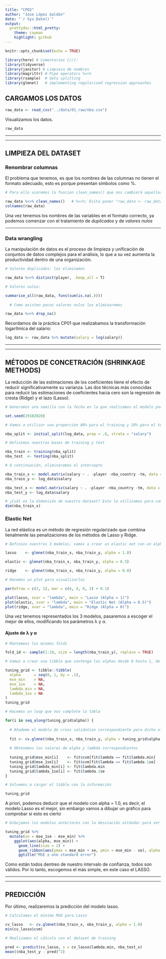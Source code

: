 ```yaml
---
title: "CPO2"
author: "Jose López Galdón"
date: "`r Sys.Date()`"
output:
  prettydoc::html_pretty:
    theme: cayman
    highlight: github
---
```



```r
knitr::opts_chunk$set(echo = TRUE)
```


[//]: Librerías

```r

library(here) # Comentarios [//]:
library(tidyverse)
library(janitor) # Limpieza de nombres
library(magrittr) # Pipe operators %<>%
library(rsample)  # data splitting 
library(glmnet)   # implementing regularized regression approaches

```

## CARGAMOS LOS DATOS

```r

raw_data <- read_csv("../data/01_raw/nba.csv")

```


Visualizamos los datos.

```r

raw_data

```

***
***

## LIMPIEZA DEL DATASET

### Renombrar columnas

El problema que tenemos, es que los nombres de las columnas no tienen el formato adecuado, esto es porque presentan símbolos como %.

```r

# Para ello usaremos la funcion clean_names() que nos cambiará aquellos valores que nos puedan ocasionar problemas a la hora de trabajar con las variables

raw_data %<>% clean_names()   # %<>%: Evita poner "raw_data <- raw_data %>%"
colnames(raw_data)

```

Una vez tenemos los nombres de las variables en el formato correcto, ya podemos comenzar con el tratamiento de *duplicados* y de *valores nulos*

***

### Data wrangling

La manipulación de datos es el proceso de limpieza y unificación de conjuntos de datos complejos para el análisis, lo que a su vez aumenta la productividad dentro de una organización.

```r

# Valores duplicados: los eliminamos

raw_data %<>% distinct(player, .keep_all = T)

# Valores nulos:

summarise_all(raw_data, funs(sum(is.na(.))))
  
  # Como existen pocos valores nulos los eliminaremos

raw_data %<>% drop_na()

```

Recordamos de la práctica CP01 que realizabamos la transformación logarítmica del salario:

```r

log_data <- raw_data %>% mutate(salary = log(salary))

```

***
***

## MÉTODOS DE CONCETRACIÓN (SHRINKAGE METHODS)

La reducción de las estimaciones de los coeficientes tiene el efecto de reducir significativamente su varianza. Las dos técnicas más conocidas para reducir las estimaciones de coeficientes hacia cero son la regresión de cresta (Ridge) y el lazo (Lasso).

```r

# Generamos una semilla con la fecha en la que realizamos el modelo para pode reproducirlo en más ocasiones

set.seed(29102020)

# Vamos a utilizar una proporción 80% para el training y 20% para el test

nba_split <- initial_split(log_data, prop = .8, strata = "salary")

# Definimos nuestras bases de training y test

nba_train <- training(nba_split)
nba_test  <- testing(nba_split)

```


```r

# A continuación, eliminaremos el intercepto

nba_train_x <- model.matrix(salary ~ . -player -nba_country -tm, data = log_data)[, -1]
nba_train_y <- log_data$salary

nba_test_x <- model.matrix(salary ~ . -player -nba_country -tm, data = log_data)[, -1]
nba_test_y <- log_data$salary

# ¿Cuál es la dimensión de nuestro dataset? Esto lo utilizamos para comprobar que está ok
dim(nba_train_x)

```

### Elastic Net

La red elástica es un método de regresión regularizado que combina lienalmente las penalizaciones de los métodos de Lasso y Ridge.

```r

# Definios nuestros 3 modelos, vamos a crear un elastic net con un alpha de 0.5

lasso    <- glmnet(nba_train_x, nba_train_y, alpha = 1.0)

elastic <- glmnet(nba_train_x, nba_train_y, alpha = 0.5)

ridge    <- glmnet(nba_train_x, nba_train_y, alpha = 0.0)

# Hacemos un plot para visualizarlos

par(mfrow = c(3, 1), mar = c(6, 4, 6, 2) + 0.1)

plot(lasso, xvar = "lambda", main = "Lasso (Alpha = 1)")
plot(elastic, xvar = "lambda", main = "Elastic Net (Alpha = 0.5)")
plot(ridge, xvar = "lambda", main = "Ridge (Alpha = 0)")
```

Una vez tenemos representados los 3 modelos, pasaremos a escoger el mejor de ellos, modificando los parámetros λ  y α.

#### Ajuste de λ y α

```r

# Mantemeos los mismos folds

fold_id <- sample(1:10, size = length(nba_train_y), replace = TRUE)

# Vamos a crear una tibble que contenga los alphas desde 0 hasta 1, de 0.01 en 0.01, de manera que podemos escoger los dos mejores parámetros (aplha y lambda)

tuning_grid <- tibble::tibble(
  alpha      = seq(0, 1, by = .1),
  mse_min    = NA,
  mse_1se    = NA,
  lambda_min = NA,
  lambda_1se = NA
)
tuning_grid

# Hacemos un loop que nos complete la tabla

for(i in seq_along(tuning_grid$alpha)) {
  
  # Añademe el modelo de cross validation correspondiente para dicho alpha
  
  fit <- cv.glmnet(nba_train_x, nba_train_y, alpha = tuning_grid$alpha[i], foldid = fold_id)
  
  # Obtenemos los valores de alpha y lambda correspondientes
  
  tuning_grid$mse_min[i]    <- fit$cvm[fit$lambda == fit$lambda.min]
  tuning_grid$mse_1se[i]    <- fit$cvm[fit$lambda == fit$lambda.1se]
  tuning_grid$lambda_min[i] <- fit$lambda.min
  tuning_grid$lambda_1se[i] <- fit$lambda.1se
}

# Volvemos a cargar el tibble con la información

tuning_grid

```

A priori, podemos deducir que el modelo con alpha = 1.0, es decir, el modelo Lasso es el mejor, sin embargo vamos a dibujar un gráfico para comprobar si esto es cierto

```r

# Dibujamos los modelos anteriores con la desviación estándar para ver si es cierto que el modelo Lasso es el mejor

tuning_grid %>%
  mutate(se = mse_1se - mse_min) %>%
    ggplot(aes(alpha, mse_min)) +
      geom_line(size = 2) +
      geom_ribbon(aes(ymax = mse_min + se, ymin = mse_min - se), alpha = .25) +
      ggtitle("MSE ± one standard error")

```

Como están todos dentreo de nuestro intervalo de confianza, todos son válidos. Por lo tanto, escogemos el más simple, en este caso el LASSO.

***
***

## PREDICCIÓN

Por último, realizaremos la predicción del modelo lasso.

```r

# Calculamos el mínimo MSE para Lasso

cv_lasso   <- cv.glmnet(nba_train_x, nba_train_y, alpha = 1.0)
min(cv_lasso$cvm)

# Realizamos el cálculo con el dataset de training

pred <- predict(cv_lasso, s = cv_lasso$lambda.min, nba_test_x)
mean((nba_test_y - pred)^2)

```
